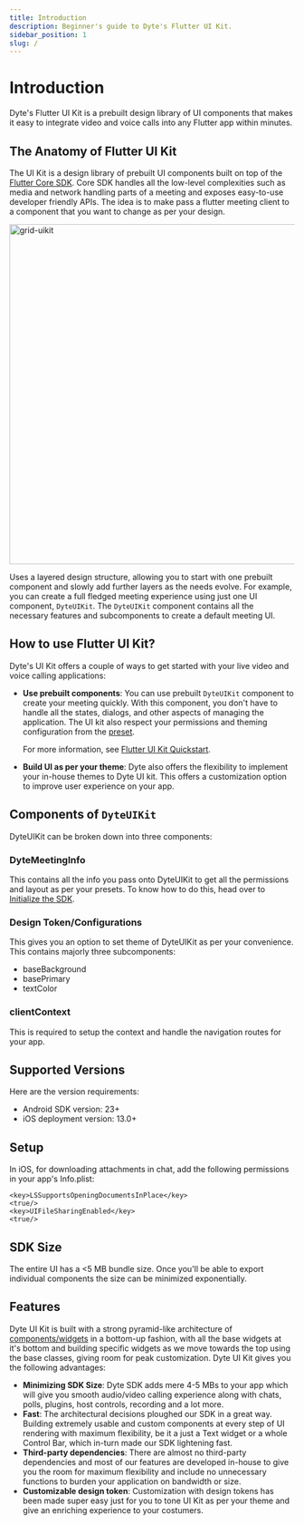 ```yaml
---
title: Introduction
description: Beginner's guide to Dyte's Flutter UI Kit.
sidebar_position: 1
slug: /
---
```


# Introduction

Dyte's Flutter UI Kit is a prebuilt design library of UI components that makes it easy to integrate video and voice calls into any Flutter app within minutes.

## The Anatomy of Flutter UI Kit

The UI Kit is a design library of prebuilt UI components built on top of the [Flutter Core SDK](/flutter-core). Core SDK handles all the low-level complexities such as media and network handling parts of a meeting and exposes easy-to-use developer friendly APIs. The idea is to make pass a flutter meeting client to a component that you want to change as per your design.

<img
  src="/static/ui-kit/1.x.x/atomic-design.svg"
  width="800"
  height="600"
  alt="grid-uikit"
  className="comps-uikit"
/>

Uses a layered design structure, allowing you to start with one prebuilt component and slowly add further layers as the needs evolve. For example, you can create a full fledged meeting experience using just one UI component, `DyteUIKit`. The `DyteUIKit` component contains all the necessary features and subcomponents to create a default meeting UI.

## How to use Flutter UI Kit?

Dyte's UI Kit offers a couple of ways to get started with your live video and voice calling applications:

- **Use prebuilt components**: You can use prebuilt `DyteUIKit` component to create your meeting quickly. With this component, you don't have to handle all the states, dialogs, and other aspects of managing the application. The UI kit also respect your permissions and theming configuration from the [preset](/guides/capabilities/presets).

  For more information, see [Flutter UI Kit Quickstart](/flutter/quickstart).

- **Build UI as per your theme**: Dyte also offers the flexibility to implement your in-house themes to Dyte UI kit. This offers a customization option to improve user experience on your app.

## Components of `DyteUIKit`

DyteUIKit can be broken down into three components:

### DyteMeetingInfo

This contains all the info you pass onto DyteUIKit to get all the permissions and layout as per your presets. To know how to do this, head over to [Initialize the SDK](/flutter-core#step-2-initialize-the-sdk).

### Design Token/Configurations

This gives you an option to set theme of DyteUIKit as per your convenience. This contains majorly three subcomponents:

- baseBackground
- basePrimary
- textColor

### clientContext

This is required to setup the context and handle the navigation routes for your app.

## Supported Versions

Here are the version requirements:

- Android SDK version: 23+
- iOS deployment version: 13.0+

## Setup

In iOS, for downloading attachments in chat, add the following permissions in your app's Info.plist:

```
<key>LSSupportsOpeningDocumentsInPlace</key>
<true/>
<key>UIFileSharingEnabled</key>
<true/>
```

## SDK Size

The entire UI has a <5 MB bundle size. Once you'll be able to export individual components the size can be minimized exponentially.

## Features

Dyte UI Kit is built with a strong pyramid-like architecture of [components/widgets](https://docs.flutter.dev/ui/widgets-intro) in a bottom-up fashion, with all the base widgets at it's bottom and building specific widgets as we move towards the top using the base classes, giving room for peak customization.
Dyte UI Kit gives you the following advantages:

- **Minimizing SDK Size**: Dyte SDK adds mere 4-5 MBs to your app which will give you smooth audio/video calling experience along with chats, polls, plugins, host controls, recording and a lot more.
- **Fast**: The architectural decisions ploughed our SDK in a great way. Building extremely usable and custom components at every step of UI rendering with maximum flexibility, be it a just a Text widget or a whole Control Bar, which in-turn made our SDK lightening fast.
- **Third-party dependencies**: There are almost no third-party dependencies and most of our features are developed in-house to give you the room for maximum flexibility and include no unnecessary functions to burden your application on bandwidth or size.
- **Customizable design token**: Customization with design tokens has been made super easy just for you to tone UI Kit as per your theme and give an enriching experience to your costumers.

